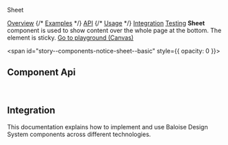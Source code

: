 
<bal-doc-banner id="story--components-notice-sheet--basic" status="rebranded,css">Sheet</bal-doc-banner>

<bal-doc-tabs>
  <a href="#story--components-notice-sheet--basic">Overview</a>
  {/* <a href="#examples">Examples</a> */}
  <a href="#component-api">API</a>
  {/* <a href="#usage">Usage</a> */}
  <a href="#integration">Integration</a>
  <a href="#testing">Testing</a>
</bal-doc-tabs>

<bal-doc-lead>
  <b>Sheet</b> component is used to show content over the whole page at the bottom. The element is sticky.
</bal-doc-lead>

<Canvas withSource="open" className="has-visible-overflow">
  <Story id="components-notice-sheet--basic" />
</Canvas>

<bal-doc-app>
  <bal-button-group class="mb-6" position="center">
    <a class="button is-primary" href="?path=/story/components-notice-sheet--basic">
      Go to playground (Canvas)
    </a>
  </bal-button-group>
</bal-doc-app>

<span id="story--components-notice-sheet--basic" style={{ opacity: 0 }}></span>

## Component Api


<Description markdown={readme} />

<br />

## Integration

This documentation explains how to implement and use Baloise Design System components across different technologies.

<bal-doc-link-list>
  <a href="?path=/docs/getting-started-html5-overview--page">
    <bal-doc-link-list-item template="html5"></bal-doc-link-list-item>
  </a>
  <a href="?path=/docs/getting-started-vue-overview--page">
    <bal-doc-link-list-item template="vue"></bal-doc-link-list-item>
  </a>
  <a href="?path=/docs/getting-started-angular-overview--page">
    <bal-doc-link-list-item template="angular"></bal-doc-link-list-item>
  </a>
  <a href="?path=/docs/getting-started-react-overview--page">
    <bal-doc-link-list-item template="react"></bal-doc-link-list-item>
  </a>
</bal-doc-link-list>


<Description markdown={testing} />

<bal-doc-github link="/components/notice/bal-sheet/stories/bal-sheet.docs.mdx"></bal-doc-github>
